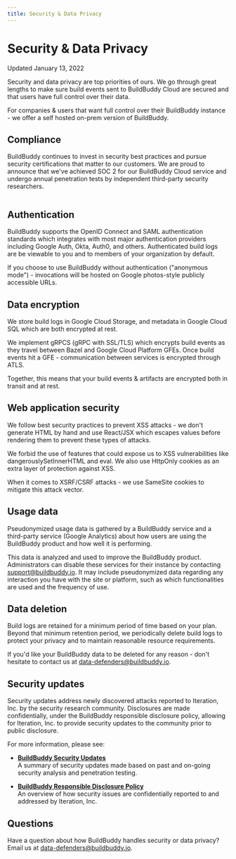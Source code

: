 ```yaml
---
title: Security & Data Privacy
---
```



# Security & Data Privacy

<div className="pill">Updated January 13, 2022</div>

Security and data privacy are top priorities of ours. We go through great lengths to make sure build events sent to BuildBuddy Cloud are secured and that users have full control over their data.

For companies & users that want full control over their BuildBuddy instance - we offer a self hosted on-prem version of BuildBuddy.

## Compliance

BuildBuddy continues to invest in security best practices and pursue security certifications that matter to our customers. We are proud to announce that we've achieved SOC 2 for our BuildBuddy Cloud service and undergo annual penetration tests by independent third-party security researchers.

<center>
  <Image img={require("../../static/img/soc2.jpg")} />
</center>

## Authentication

BuildBuddy supports the OpenID Connect and SAML authentication standards which integrates with most major authentication providers including Google Auth, Okta, Auth0, and others. Authenticated build logs are be viewable to you and to members of your organization by default.

If you choose to use BuildBuddy without authentication ("anonymous mode") - invocations will be hosted on Google photos-style publicly accessible URLs.

## Data encryption

We store build logs in Google Cloud Storage, and metadata in Google Cloud SQL which are both encrypted at rest.

We implement gRPCS (gRPC with SSL/TLS) which encrypts build events as they travel between Bazel and Google Cloud Platform GFEs. Once build events hit a GFE - communication between services is encrypted through ATLS.

Together, this means that your build events & artifacts are encrypted both in transit and at rest.

## Web application security

We follow best security practices to prevent XSS attacks - we don't generate HTML by hand and use React/JSX which escapes values before rendering them to prevent these types of attacks.

We forbid the use of features that could expose us to XSS vulnerabilities like dangerouslySetInnerHTML and eval. We also use HttpOnly cookies as an extra layer of protection against XSS.

When it comes to XSRF/CSRF attacks - we use SameSite cookies to mitigate this attack vector.

## Usage data

Pseudonymized usage data is gathered by a BuildBuddy service and a third-party service (Google Analytics) about how users are using the BuildBuddy product and how well it is performing.

This data is analyzed and used to improve the BuildBuddy product. Administrators can disable these services for their instance by contacting support@buildbuddy.io. It may include pseudonymized data regarding any interaction you have with the site or platform, such as which functionalities are used and the frequency of use.

## Data deletion

Build logs are retained for a minimum period of time based on your plan. Beyond that minimum retention period, we periodically delete build logs to protect your privacy and to maintain reasonable resource requirements.

If you'd like your BuildBuddy data to be deleted for any reason - don't hesitate to contact us at data-defenders@buildbuddy.io.

## Security updates

Security updates address newly discovered attacks reported to Iteration, Inc. by the security research community. Disclosures are made confidentially, under the BuildBuddy responsible disclosure policy, allowing for Iteration, Inc. to provide security updates to the community prior to public disclosure.

For more information, please see:

- **[BuildBuddy Security Updates](/security-updates)**<br/>
  A summary of security updates made based on past and on-going security analysis and penetration testing.

- **[BuildBuddy Responsible Disclosure Policy](/security-vulnerability-report)**<br/>
  An overview of how security issues are confidentially reported to and addressed by Iteration, Inc.

## Questions

Have a question about how BuildBuddy handles security or data privacy?
Email us at data-defenders@buildbuddy.io.
